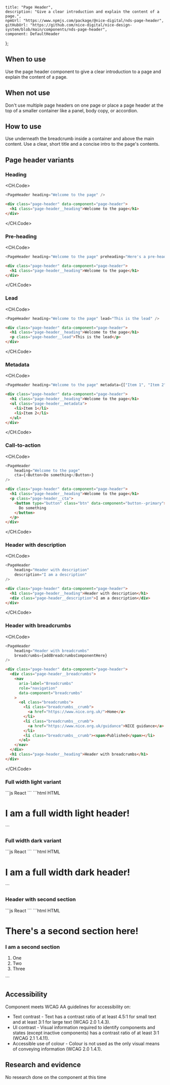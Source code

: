 
	title: "Page Header",
	description: "Give a clear introduction and explain the content of a page.",
	npmUrl: "https://www.npmjs.com/package/@nice-digital/nds-page-header",
	gitHubUrl: "https://github.com/nice-digital/nice-design-system/blob/main/components/nds-page-header",
	component: DefaultHeader
};

## When to use

Use the page header component to give a clear introduction to a page and explain the content of a page.

## When not use

Don't use multiple page headers on one page or place a page header at the top of a smaller container like a panel, body copy, or accordion.

## How to use

Use underneath the breadcrumb inside a container and above the main content. Use a clear, short title and a concise intro to the page's contents.

## Page header variants

### Heading

<Example>
<DefaultHeader />

<CH.Code>
```js React
<PageHeader heading="Welcome to the page" />
```
```html HTML
<div class="page-header" data-component="page-header">
  <h1 class="page-header__heading">Welcome to the page</h1>
</div>
```
</CH.Code>
</Example>

### Pre-heading

<Example>
<PreHeader />

<CH.Code>
```js React
<PageHeader heading="Welcome to the page" preheading="Here's a pre-heading" />
```
```html HTML
<div class="page-header" data-component="page-header">
  <h1 class="page-header__heading">Welcome to the page</h1>
</div>
```
</CH.Code>
</Example>

### Lead

<Example>
<LeadHeader />

<CH.Code>
```js React
<PageHeader heading="Welcome to the page" lead="This is the lead" />
```
```html HTML
<div class="page-header" data-component="page-header">
  <h1 class="page-header__heading">Welcome to the page</h1>
  <p class="page-header__lead">This is the lead</p>
</div>
```
</CH.Code>
</Example>

### Metadata

<Example>
<MetadataHeader />

<CH.Code>
```js React
<PageHeader heading="Welcome to the page" metadata={["Item 1", "Item 2"]} />
```
```html HTML
<div class="page-header" data-component="page-header">
  <h1 class="page-header__heading">Welcome to the page</h1>
  <ul class="page-header__metadata">
    <li>Item 1</li>
    <li>Item 2</li>
  </ul>
</div>
```
</CH.Code>
</Example>

### Call-to-action

<Example>
<CTAHeader />

<CH.Code>
```js React
<PageHeader
	heading="Welcome to the page"
	cta={<Button>Do something</Button>}
/>
```
```html HTML
<div class="page-header" data-component="page-header">
  <h1 class="page-header__heading">Welcome to the page</h1>
  <p class="page-header__cta">
    <button type="button" class="btn" data-component="button--primary">
      Do something
    </button>
  </p>
</div>
```
</CH.Code>
</Example>

### Header with description

<Example>
<HeaderWithDescription />

<CH.Code>
```js React
<PageHeader
	heading="Header with description"
	description="I am a description"
/>
```
```html HTML
<div class="page-header" data-component="page-header">
  <h1 class="page-header__heading">Header with description</h1>
  <div class="page-header__description">I am a description</div>
</div>
```
</CH.Code>
</Example>

### Header with breadcrumbs

<Example>
<HeaderWithBreadcrumbs />

<CH.Code>
```js React
<PageHeader
	heading="Header with breadcrumbs"
	breadcrumbs={addBreadcrumbsComponentHere}
/>
```
```html HTML
<div class="page-header" data-component="page-header">
  <div class="page-header__breadcrumbs">
    <nav
      aria-label="Breadcrumbs"
      role="navigation"
      data-component="breadcrumbs"
    >
      <ol class="breadcrumbs">
        <li class="breadcrumbs__crumb">
          <a href="https://www.nice.org.uk/">Home</a>
        </li>
        <li class="breadcrumbs__crumb">
          <a href="https://www.nice.org.uk/guidance">NICE guidance</a>
        </li>
        <li class="breadcrumbs__crumb"><span>Published</span></li>
      </ol>
    </nav>
  </div>
  <h1 class="page-header__heading">Header with breadcrumbs</h1>
</div>
```
</CH.Code>
</Example>

### Full width light variant


<Example>
<FullWidthLightHeader />
<CH.Code>
```js React
<PageHeader
	heading="I am a full width light header!"
	variant="fullWidthLight"
/>
```
```html HTML
<div
  class="page-header page-header--full-width-light"
  data-component="page-header"
>
  <div class="container">
    <h1 class="page-header__heading">I am a full width light header!</h1>
  </div>
</div>
```
</CH.Code>
</Example>

### Full width dark variant

<Example>
<FullWidthDarkHeader />
<CH.Code>
```js React
<PageHeader
	heading="I am a full width dark header!"
	variant="fullWidthDark"
/>
```
```html HTML
<div
  class="page-header page-header--full-width-dark"
  data-component="page-header"
>
  <div class="container">
    <h1 class="page-header__heading">I am a full width dark header!</h1>
  </div>
</div>
```
</CH.Code>
</Example>

### Header with second section

<Example>
<HeaderWithSecondSection />
<CH.Code>
```js React
<PageHeader
	heading="There's a second section here!"
	variant="fullWidthLight"
	secondSection={secondSectionComponent}
/>
```
```html HTML
<div
  class="page-header page-header--full-width-light"
  data-component="page-header"
>
  <div class="container">
    <div class="grid">
      <div data-g="12 md:9" data-component="grid-item">
        <h1 class="page-header__heading">There's a second section here!</h1>
      </div>
      <div
        data-g="12 md:3"
        data-component="grid-item"
        class="page-header__second-section"
      >
        <aside>
          <h3>I am a second section</h3>
          <ol>
            <li>One</li>
            <li>Two</li>
            <li>Three</li>
          </ol>
        </aside>
      </div>
    </div>
  </div>
</div>
```
</CH.Code>
</Example>

## Accessibility

Component meets WCAG AA guidelines for accessibility on:

- Text contrast - Text has a contrast ratio of at least 4.5:1 for small text and at least 3:1 for large text (WCAG 2.0 1.4.3).
- UI contrast - Visual information required to identify components and states (except inactive components) has a contrast ratio of at least 3:1 (WCAG 2.1 1.4.11).
- Accessible use of colour - Colour is not used as the only visual means of conveying information (WCAG 2.0 1.4.1).

## Research and evidence

No research done on the component at this time

